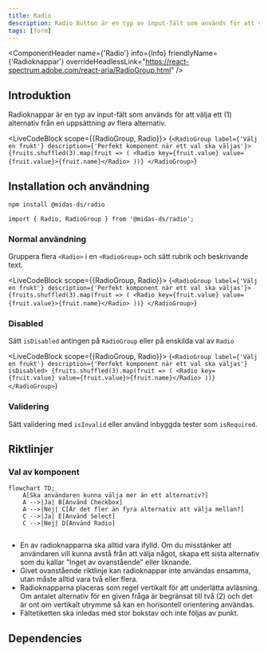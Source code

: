 ```yaml
---
title: Radio
description: Radio Button är en typ av input-fält som används för att välja ett alternativ från en uppsättning alternativ
tags: [form]
---
```



<ComponentHeader name={'Radio'} info={Info} friendlyName={'Radioknappar'} overrideHeadlessLink="https://react-spectrum.adobe.com/react-aria/RadioGroup.html" />

## Introduktion

Radioknappar är en typ av input-fält som används för att välja ett (1) alternativ från en uppsättning av flera alternativ. 

<LiveCodeBlock scope={{RadioGroup, Radio}}>
{`<RadioGroup label={'Välj en frukt'} description={'Perfekt komponent när ett val ska väljas'}>
    {fruits.shuffled(3).map(fruit => (
      <Radio key={fruit.value} value={fruit.value}>{fruit.name}</Radio>
    ))}
</RadioGroup>`}
</LiveCodeBlock>

## Installation och användning

```bash npm2yarn
npm install @midas-ds/radio
```

```tsx
import { Radio, RadioGroup } from '@midas-ds/radio';
```

### Normal användning

Gruppera flera `<Radio>` i en `<RadioGroup>` och sätt rubrik och beskrivande text.

<LiveCodeBlock scope={{RadioGroup, Radio}}>
{`<RadioGroup label={'Välj en frukt'} description={'Perfekt komponent när ett val ska väljas'}>
    {fruits.shuffled(3).map(fruit => (
      <Radio key={fruit.value} value={fruit.value}>{fruit.name}</Radio>
    ))}
</RadioGroup>`}
</LiveCodeBlock>


### Disabled

Sätt `isDisabled` antingen på `RadioGroup` eller på enskilda val av `Radio`

<LiveCodeBlock scope={{RadioGroup, Radio}}>
{`<RadioGroup label={'Välj en frukt'} description={'Perfekt komponent när ett val ska väljas'} isDisabled>
    {fruits.shuffled(3).map(fruit => (
      <Radio key={fruit.value} value={fruit.value}>{fruit.name}</Radio>
       ))}
</RadioGroup>`}
</LiveCodeBlock>

### Validering

Sätt validering med `isInvalid` eller använd inbyggda tester som `isRequired`.


## Riktlinjer

### Val av komponent


```mermaid
flowchart TD;
    A[Ska användaren kunna välja mer än ett alternativ?] 
    A -->|Ja| B[Använd Checkbox]
    A -->|Nej| C[Är det fler än fyra alternativ att välja mellan?]
    C -->|Ja| E[Använd Select]
    C -->|Nej| D[Använd Radio]
    
```

- En av radioknapparna ska alltid vara ifylld. Om du misstänker att användaren vill kunna avstå från att välja något, skapa ett sista alternativ som du kallar "Inget av ovanstående" eller liknande.
- Givet ovanstående riktlinje kan radioknappar inte användas ensamma, utan måste alltid vara två eller flera.
- Radioknapparna placeras som regel vertikalt för att underlätta avläsning. Om antalet alternativ för en given fråga är begränsat till två (2) och det är ont om vertikalt utrymme så kan en horisontell orientering användas.
- Fältetiketten ska inledas med stor bokstav och inte följas av punkt.

## Dependencies
<ComponentFooter info={Info}/>